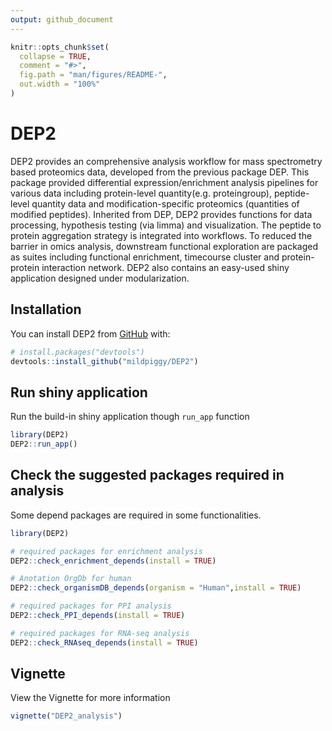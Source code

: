 ```yaml
---
output: github_document
---
```


<!-- README.md is generated from README.Rmd. Please edit that file -->

```r
knitr::opts_chunk$set(
  collapse = TRUE,
  comment = "#>",
  fig.path = "man/figures/README-",
  out.width = "100%"
)
```

# DEP2

<!-- badges: start -->
<!-- badges: end -->

DEP2 provides an comprehensive analysis workflow for mass spectrometry based proteomics data, 
developed from the previous package DEP. This package provided differential expression/enrichment analysis pipelines for various data including protein-level quantity(e.g. proteingroup), peptide-level quantity data and modification-specific proteomics (quantities of modified peptides). Inherited from DEP, DEP2 provides functions for data processing, hypothesis testing (via limma) and visualization. The peptide to protein aggregation strategy is integrated into workflows. To reduced the barrier in omics analysis, downstream functional exploration are packaged as suites including functional enrichment, timecourse cluster and protein-protein interaction network. DEP2 also contains an easy-used shiny application designed under modularization.

## Installation
You can install DEP2 from [GitHub](https://github.com/) with:

``` r
# install.packages("devtools")
devtools::install_github("mildpiggy/DEP2")
```
## Run shiny application
Run the build-in shiny application though `run_app` function

```r
library(DEP2)
DEP2::run_app()
```

## Check the suggested packages required in analysis
Some depend packages are required in some functionalities.

```r
library(DEP2)

# required packages for enrichment analysis
DEP2::check_enrichment_depends(install = TRUE)

# Anotation OrgDb for human
DEP2::check_organismDB_depends(organism = "Human",install = TRUE)

# required packages for PPI analysis
DEP2::check_PPI_depends(install = TRUE)

# required packages for RNA-seq analysis
DEP2::check_RNAseq_depends(install = TRUE)
```

## Vignette

View the Vignette for more information 
```r
vignette("DEP2_analysis")
```


